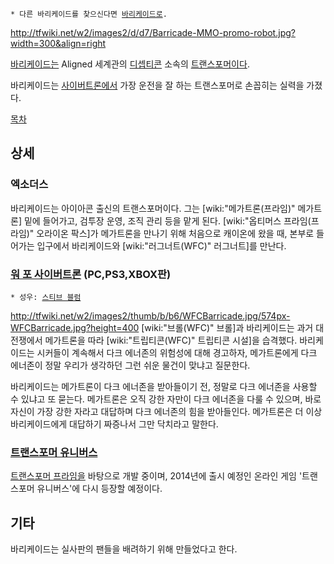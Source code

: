  * 다른 바리케이드를 찾으신다면 [[바리케이드]]로.

http://tfwiki.net/w2/images2/d/d7/Barricade-MMO-promo-robot.jpg?width=300&align=right

[[바리케이드]]는 Aligned 세계관의 [[디셉티콘]] 소속의 [[트랜스포머]]이다.

바리케이드는 [[사이버트론]]에서 가장 운전을 잘 하는 트랜스포머로 손꼽히는 실력을 가졌다.


[[목차]]

== 상세 ==
=== 엑소더스 ===
바리케이드는 아이아콘 출신의 트랜스포머이다. 그는 [wiki:"메가트론(프라임)" 메가트론] 밑에 들어가고, 검투장 운영, 조직 관리 등을 맡게 된다. [wiki:"옵티머스 프라임(프라임)" 오라이온 팍스]가 메가트론을 만나기 위해 처음으로 캐이온에 왔을 때, 본부로 들어가는 입구에서 바리케이드와 [wiki:"러그너트(WFC)" 러그너트]를 만난다. 

=== [[워 포 사이버트론]] (PC,PS3,XBOX판) ===
 * 성우: [[스티브 블럼]]

http://tfwiki.net/w2/images2/thumb/b/b6/WFCBarricade.jpg/574px-WFCBarricade.jpg?height=400
[wiki:"브롤(WFC)" 브롤]과 바리케이드는 과거 대전쟁에서 메가트론을 따라 [wiki:"트립티콘(WFC)" 트립티콘 시설]을 습격했다. 바리케이드는 시커들이 계속해서 다크 에너존의 위험성에 대해 경고하자, 메가트론에게 다크 에너존이 정말 우리가 생각하던 그런 쉬운 물건이 맞냐고 질문한다.

바리케이드는 메가트론이 다크 에너존을 받아들이기 전, 정말로 다크 에너존을 사용할 수 있냐고 또 묻는다. 메가트론은 오직 강한 자만이 다크 에너존을 다룰 수 있으며, 바로 자신이 가장 강한 자라고 대답하며 다크 에너존의 힘을 받아들인다. 메가트론은 더 이상 바리케이드에게 대답하기 짜증나서 그만 닥치라고 말한다.

=== [[트랜스포머 유니버스]] ===
[[트랜스포머 프라임]]을 바탕으로 개발 중이며, 2014년에 출시 예정인 온라인 게임 '트랜스포머 유니버스'에 다시 등장할 예정이다.

== 기타 ==

바리케이드는 실사판의 팬들을 배려하기 위해 만들었다고 한다.
